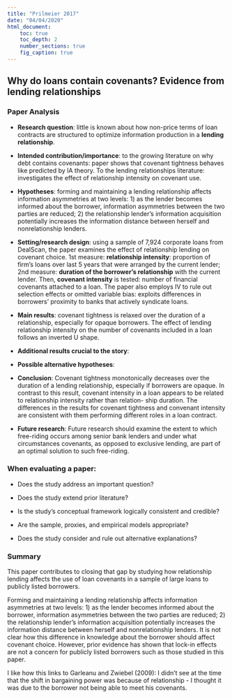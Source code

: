 ```yaml
---
title: "Prilmeier 2017"
date: "04/04/2020"
html_document:
    toc: true
    toc_depth: 2
    number_sections: true
    fig_caption: true
---
```

## Why do loans contain covenants? Evidence from lending relationships{.tabset}

### Paper Analysis

-   **Research question**: little is known about how non-price terms of loan contracts are structured to optimize information production in a **lending relationship**. 

-   **Intended contribution/importance**: to the growing literature on why debt contains covenants: paper shows that covenant tightness behaves like predicted by IA theory. To the lending relationships literature: investigates the effect of relationship intensity on covenant use. 

-   **Hypotheses**: forming and maintaining a lending relationship affects information asymmetries at two levels: 1) as the lender becomes informed about the borrower, information asymmetries between the two parties are reduced; 2)  the relationship lender’s information acquisition potentially increases the information distance between herself and nonrelationship lenders.

-   **Setting/research design**: using a sample of 7,924 corporate loans from DealScan, the paper examines the effect of relationship lending on covenant choice. 1st measure: **relationship intensity**: proportion of firm's loans over last 5 years that were arranged by the current lender; 2nd measure: **duration of the borrower's relationship** with the current lender. Then, **covenant intensity** is tested: number of financial covenants attached to a loan. The paper also employs IV to rule out selection effects or omitted variable bias: exploits differences in borrowers' proximity to banks that actively syndicate loans. 

-   **Main results**: covenant tightness is relaxed over the duration of a relationship, especially for opaque borrowers. The effect of lending relationship intensity on the number of covenants included in a loan follows an inverted U shape. 

-   **Additional results crucial to the story**:

- **Possible alternative hypotheses**: 

-   **Conclusion**: Covenant tightness monotonically decreases over the duration of a lending relationship, especially if borrowers are opaque. In contrast to this result, covenant intensity in a loan appears to be related to relationship intensity rather than relation- ship duration. The differences in the results for covenant tightness and convenant intensity are consistent with them performing different roles in a loan contract.

- **Future research**: Future research should examine the extent to which free-riding occurs among senior bank lenders and under what circumstances covenants, as opposed to exclusive lending, are part of an optimal solution to such free-riding.

### When evaluating a paper:

- Does the study address an important question?

- Does the study extend prior literature?

- Is the study's conceptual framework logically consistent and credible?

- Are the sample, proxies, and empirical models appropriate?

- Does the study consider and rule out alternative explanations?

### Summary

This paper contributes to closing that gap by studying how relationship lending affects the use of loan covenants in a sample of large loans to publicly listed borrowers. 

Forming and maintaining a lending relationship affects information asymmetries at two levels: 1) as the lender becomes informed about the borrower, information asymmetries between the two parties are reduced; 2) the relationship lender’s information acquisition potentially increases the information distance between herself and nonrelationship lenders. It is not clear how this difference in knowledge about the borrower should affect covenant choice. However, prior evidence has shown that lock-in effects are not a concern for publicly listed borrowers such as those studied in this paper. 

I like how this links to Garleanu and Zwiebel (2009): I didn't see at the time that the shift in bargaining power was because of relationship - I thought it was due to the borrower not being able to meet his covenants. 





